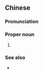 {{also|晚第三纪}}
==Chinese==
{{zh-forms|s=晚第三纪|type=13}}

===Pronunciation===
{{zh-pron
|m=Wǎndìsānjì
|c=maan5 dai6 saam1 gei2
|cat=pn
}}

===Proper noun===
{{zh-propn}}

# {{zh-alt-name|新近紀}}

===See also===
* {{zh-l|早第三紀}}

{{zh-cat|Geology|Time}}